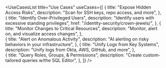 
<UseCasesList
  title="Use Cases"
  useCases={[
    {
      title: "Expose Hidden Access Risks",
      description: "Scan for SSH keys, repo access, and more",
    },  
    {
      title: "Identify Over-Privileged Users",
      description: "Identify users with excessive standing privileges",
      href: "/identity-security/crown-jewels/",
    },
    {
      title: "Monitor Changes to Critical Resources",
      description: "Monitor, alert on, and visualize access changes",
    },  
    {
      title: "Alert on Anomalous Activity",
      description: "AI alerting on risky behaviors in your infrastructure",
    },
    {
      title: "Unify Logs from Key Systems",
      description: "Unify logs from Okta, AWS, GitHub, and more",
    },  
    {
      title: "Query Roles, Groups, & Permissions",
      description: "Create custom-tailored queries w/the SQL Editor",
    },
  ]}
/>